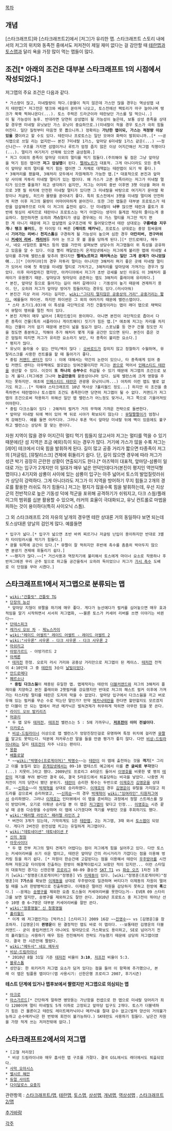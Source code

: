 [[목차]]

== 개념 ==

[스타크래프트]와 [스타크래프트2]에서 [저그]가 유리한 맵. 스타크래프트 스토리 내에서의 저그의 위치와 동족전 중에서도 저저전이 제일 재미 없다는 걸 감안할 때 [[테란맵]]과 [[토스맵]]과 달리 욕을 가장 많이 먹는 맵들이 많다. 

== 조건[* 아래의 조건은 대부분 스타크래프트 1의 시점에서 작성되었다.] ==

저그맵의 주요 조건은 다음과 같다.
 * 가스량이 많고, 미네랄량이 적다.(광물이 적지 않은데 가스만 많을 경우는 역상성맵 내지 테란맵[* 저그전은 탱크와 베슬이 쏟아져 나오고, 토스전에선 팩토리가 마구 늘어나며 탱크가 쭉쭉 찍혀나온다(...). 토스 주력은 드라군이라 테란보단 가스를 덜 먹으니..]이 될 가능성이 농후. 반대라면 당연히 상성맵이 될 가능성이 높은데, 보통 상성 종족을 상대할 경우엔 미네랄 유닛보단 가스 유닛이 중요하므로.)(미네랄이 적을 경우 토스가 극히 힘들어진다. 일단 질럿부터 마음껏 못 뽑으니까.) 정확히는 '''가난한 맵이되, 가스는 적정량 이상 있을 것'''이라고 할 수도 있다. 테란이나 프로토스는 일단 모여야 화력이 발휘되니까..[* ~~공식맵으로 쓰일 리는 없지만~~ 본진 7미네랄 1가스, 앞마당 6미네랄 1가스 같은(...) ~~정신나간~~ 구조를 가지면 섬맵이거나 루트가 엄청 좁지 않은 이상 어지간해선 저그맵 직행이다(...). 멀티가 여기저기 산재해 있으면 금상첨화.]
 * 저그 이외의 종족이 앞마당 이외의 멀티를 먹기 힘들다.(주의해야 될 점은 그냥 앞마당을 먹기 힘든 맵이면 '''저그 압살맵'''이 된다. [[펠레노르]]가 대표적. 그게 아니더라도 모든 종족이 앞마당 외의 멀티를 먹기 힘든 맵이면 그 자체로 대책없는 테란맵이 되기 딱 좋다.)
 * 3해처리를 폈을때, 3해처리 모두에서 자원채취가 가능한 맵.[* 대표적으로 본진과 앞마당 사이에 자투리 미네랄 멀티가 있는 맵이다. 왜 가스가 고픈 종족이라는 저그가 미네랄 멀티가 있으면 좋을까? 하고 생각하기 쉽지만, 저그는 어차피 중반 이후엔 3햇 이상을 펴야 하므로 3햇 필 위치에 안전한 미네랄 멀티가 있다면 그 미네랄을 바탕으로 여기저기 문어발 확장이나 저글링, 히드라 물량을 쏟아내기 좋다. 특히 토스전에서 3햇을 미네랄 멀티에 안전하게 피면 이후 저그의 물량이 어마어마하게 쏟아진다. 또한 그런 맵들은 대부분 프로토스가 테란을 압살해주므로 더욱 더 저그의 출전이 쉽다. 단 미네랄이 '''너무''' 많으면 테란과 플토가 후반에 뒷심이 세지므로 테란이나 프로토스는 먹기 아깝다는 생각이 들게끔 적당히 줄이는게 중요하다. 첨언하자면 오히려 '''가스'''멀티가 생길 경우에는 이 가스 멀티를 저그만 먹기 편한 게 아니기 때문에 저그 압살맵의 요구조건에 딱 들어맞으면서 테란 상대로는 '''구름베슬 지우개'''나 '''탱크 블러드''', 한 타이밍 더 빠른 '''[레이트 메카닉]''', 프로토스 상대로는 중앙 힘싸움에서 '''기어가는 리버'''나 '''천지스톰'''을 구경하게 될 가능성이 높으며 심한 경우 '''아칸리버, 전구러쉬'''나 '''[[커세어 리버]]. [[캐리어]]'''등 차마 눈 뜨고 못 볼 꼴을 당하게 된다.][* 안드로메다, 메두사, 네오 사일런트 볼텍스 등의 맵을 가만히 살펴보면 상당수의 저그맵들이 위 특성을 공유하고 있음을 알 수 있다. 이걸 빨리 깨달았는지 온게임넷에서는 저그에게 불리한 맵에 미네랄 4덩이를 추가해 밸런스를 맞추려 했다지만 '''펠레노르하고 패러독스는 일단 그게 문제가 아니었잖아'''...][* [아카디아]의 경우 자투리 멀티는 아니지만 3해처리 펴기 좋은 곳에 미네랄 멀티가 있어서 아예 첫 확장을 미네랄 멀티로 가져가고, 3해처리를 앞마당에 가져가는 경우가 많았다. 이후 따라잡히긴 했지만, 아카디아에서 저그가 초반 강세를 보인 이유도 이 3해처리 플레이가 유용했기 때문. 앞마당과 뒷마당이 공존하는 맵도 3해처리 플레이에 유리하다.]
 * 본진, 앞마당 등으로 들어가는 길이 여러 갈래이다 : 기동성이 높기 때문에 견제하기 용이. 단, 오히려 저그가 앞마당 방어가 힘들어지는 경우도 있다.(러시아워)
 * 본진간 지상 러쉬 거리는 길지만, [[wiki:"그다지 멀지않은 공중상의 거리" 공중거리는 짧다.]] 예를들어 파이썬. 하지만 파이썬은 그 외의 여러가지 때문에 밸런스맵이다.
  * 스타 초기(1.03)에 이 특성을 극단적으로 가진 건틀릿이라는 맵이 래더 맵으로 채택되어 뮤탈이 맹위를 떨친 적이 있다.
 * 본진 지역이 매우 넓어서 [폭탄드랍]이 용이하다. 아니면 본진이 극단적으로 좁아서 다른 종족이 건물(특히 서플라이나 게이트웨이) 짓기가 힘든 맵.[* 애초에 저그는 자리를 차지하는 건물이 거의 없기 때문에 본진이 넓을 필요가 없다. 스포닝풀 등 연구 건물 정도만 지을 정도면 충분하고, 끽해야 추가 해처리 몇개 지을 공간만 있으면 된다. 본진이 좁은 것은 엄밀히 따지면 저그가 유리한 요소라기 보단, 타 종족이 불리한 요소다.]
 * 평지가 많다.
 * 유닛이 올라올 수 없는 언덕/벽이 많다 : [[오버로드]]가 잡히지 않고 정찰하기 수월하며, 뮤탈리스크를 사용한 컨트롤을 할 때 돌아가기 좋다. 
 * 중립 [[커맨드 센터]]가 있다 : 이에 대해서는 약간의 논란이 있으나, 타 종족에게 있어 중립 커맨드 센터는 아무짝에도 쓸모없는 잉여건물이지만 저그는 [[퀸]]으로 먹어서 [[인페스티드 테란]]을 생산할 수 있다. 이것이 '''또 하나의 승부수'''로 취급될 수 있기 때문에 저그맵의 조건으로 보는 게 옳다.(저그에겐 그나마 '''눈곱만큼의''' 활용성이나마 있다. 실제 밸런스에 크게 영향을 주지는 못하지만. 애초에 [[인페스티드 테란]]은 관광용 유닛이니까...) 어차피 이런 맵도 별로 없기도 하고...[* 끽해야 스타크래프트 10년 역사상 ?홀리월드 정도...] 하지만 이 조건을 충족하면서 테란맵이나 토스맵의 조건도 충족한다면 당연히 저그맵이 될 수 없다. 커맨드가 저그맵의 조건으로써 작용하기 위해선 일단 맵 밸런스가 어느정도 맞거나, 저그 쪽으로 기울어져있어야한다. 
 * 중립 다크스웜이 있다 : 2해처리 럴커가 거의 무적에 가까운 전략으로 돌변한다.
 * 앞마당 미네랄 뒤에 벽이 있어 벽 뒤로 시야가 확보되지 않는다 : [[뮤탈짤짤이]]가 엄청나게 강해진다. 예를 들면 아카디아. 그러나 투혼 역시 앞마당 미네랄 뒤에 벽이 있음에도 불구하고 밸런스는 상당히 잘 맞는 편이다.

자원 지역이 많을 경우 어지간히 멀티 먹기 힘들지 않고서야 저그는 멀티를 먹을 수 있기 때문에(단 섬 지역은 조금 예외)득이 되는 경우가 많다. 거기에 가스가 많을 수록 저그는 [레어] 테크에서 더욱 힘을 발휘하게 된다. 길이 많고 공중 거리가 짧으면 타종족이 저그의 [저글링], [뮤탈리스크] 견제에 휘둘리기 쉽다. 단, 길이 많으면 경우에 따라 저그가 성큰 박기 굉장히 곤란한 상황이 연출되기도 한다.[* 아즈텍이 대표적, 앞마당-삼룡이 일대로 가는 입구가 2개지만 이 일대가 매우 넓은 언덕인데다가(본진이 평지인 역언덕형 맵이다.) 4기지와 삼룡이 사이에 있는 삼룡이 입구는 아주 넓어서 토스의 발업질럿러쉬가 상당히 강력하다. 그게 아니더라도 저그가 이 지역을 방어하기 무지 힘들고 2개의 경로를 활용한 러쉬도 하기 힘들다.]
저그는 평지가 많을수록 힘을 발휘하는데, 우선 지상군의 전반적으로 높은 기동성 덕에 적군을 포위해 공격하기가 쉬워지고, 다크 스웜/플래이그의 범위를 십분 활용할 수 있으며, 러커의 효율이 극대화되고, 유닛 컨트롤로 마법을 피하는 것이 용이하다(특히 사이오닉 스톰). 

그 외 스타크래프트 2의 자유의 날개의 경우엔 테란 상대론 거의 동일하다 보면 되는데 토스상대론 양날의 검인게 많다. 예를들면
 * 입구가 넓다.[* 입구가 넓으면 초반 바퀴 찌르기나 저글링 난입이 용이하지만 반대로 3멸자 타이밍러시를 막기가 힘들다.]
 * 광물 뒤쪽에 공간이 있다.[* 뮤짤이 잘 먹히지만 후반에 촉수를 촘촘히 박아두지 않으면 분광기 견제에 휘둘리기 쉽다.]
 * ~~평지가 많다.~~[* 거신사용과 역장치기에 불리해서 토스에게 마이너 요소로 작용하나 후반저그에겐 무리 군주 밑으로 파고들 공간을줘서 오히려 독이었으나 저그가 [[가시 촉수]] 도배로 이 단점을 무마 시켰다.]

== 스타크래프트1에서 저그맵으로 분류되는 맵 ==

 * [[wiki:"건틀릿" 건틀릿 TG]]
 * [[단장의 능선]]
  * 앞마당 지형이 뮤짤을 하기에 매우 좋다. 게다가 능선에다가 럴커를 심어놓으면 매우 효과적임을 알기 시작하면서 서서히 저그맵화, ~~물론 토스가 커세어 리버를 쓰면 이야기는 바뀐다~~
 * [[단테스피크]]
 * [[레가시 오브 차]] - [[제노스카이]]
 * [[wiki:"레이드 어썰트" 레이드 어썰트 - 레이드 어썰트 2]]
 * [[wiki:"사우론" 사우론 - 다크 사우론 - 다크 사우론 2]]
 * [[아쉬리고]]
 * [[아방가르드]] - 아방가르드 2
 * [[아케론]]
  * [[테저전]] 한정. 오로지 러시 거리와 공중상 거리만으로 저그맵이 된 케이스. [[테저전]] 전적이 4:10인데 그 중 [[테란]]의 3승이 [[날빌]]이었다.
 * [[안드로메다]]
 * [[페르소나]]
   * '''중립 다크스웜'''이 채용된 유일한 맵. 맵제작자는 테란의 [[더블커맨드]]와 저그의 3해처리 플레이를 지양하고 본진 플레이와 2햇럴커를 강요했지만 반대로 저그의 패스트 럴커 이후에 가져가는 타스타팅 멀티를 테란은 도저히 막을 수 없었다. 앞마당 입구에서 다크스웜을 끼고 버로우해 있는 럴커를 무슨 수로 막는단 말인가? 만약 [[메카닉테란]]을 한다면 할만할지도 모르겠지만 더블이 안 되는 맵에서 꺼낸 메카닉은 벌쳐견제가 허무하게 막히면 아무런 힘을 못 쓴다.
 * [[라이드 오브 발키리즈]]
 * [[머큐리]]
  * 두 맵 모두 [[테저전]], [[테프전]] 밸런스는 5 : 5에 가까우나, '''[[저프전]]이 이미 전설이다'''.
 * [[이카로스]]
  * [[비상-드림라이너]] 이상으로 맵 밸런스가 엉망진창인걸로 유명하며 특정 위치에 걸리면 [[뮤짤]]을 알고도 못막는다. 덕분에 저카루스란 말을 들을 만큼 평가가 좋지 않다. 다만 [[비상-드림라이너]]와는 달리 [[테프전]]이 자주 나오는 편이다.
 * [[몽환]]
 * [[배틀로얄]]
  * ~~[[wiki:"박명수(프로게이머)" 박명수]]~~는 [[테란]]이 이 맵에 출전하는 것을 '''객기'''[* 그리고 이를 놓칠리 없는 [[온게임넷]]에서는 09-10 맵테스트 예고에서 이를 '''큰 글씨로 부각'''했다(...) 지못미.]라고 했다. 2009년도 프로리그 4라운드 들어서 [[이영호]]를 비롯한 몇 명의 [[테란]]이 객기를 부려 봤다만 결국 GG, 결국 5라운드에서 퇴출당하는 비극을 낳았다. 나중엔 저저전이 거의 당연시 됐던 분위기. [[테란]]이 승리한 횟수는 두번으로 [[이재호]]가 [[김명운]]을 상대로, ~~[[신희승]]~~이 [[박재혁]]을 상대로 승리하였다. [[이재호]]의 경우 [[김명운]]이 뮤탈을 가지않고 히드라를 감으로써 승리하였고, ~~[[신희승]]~~의 경우 [[박재혁]]이 [[wiki:"잉여라인" 티원저그]]여서 승리하였다. 그러나 [[이재호]]는 인터뷰에서 이 맵을 준비하는 과정에서 정말 스트레스를 많이 받았다며, 오기로 이뤄낸 승리일 뿐 이 맵은 [[저그맵]]이 맞다고 인정... [[이영호]]는 시즌 끝날 때 공동 다승왕을 수상하며 이 맵에 나가겠다며 객기를 부렸던 것을 후회하기도 했다.
 * [[wiki:"패러렐 라인즈" 패러렐 라인즈 2]]
  * 버전이 3개가 있는데, 기막히게도 1은 [[테란맵]], 2는 저그맵, 3때 와서 [[토스맵]]이 되었다. 게다가 2버전은 완전섬맵 치고는 유일하게 저그맵이다.
 * [[wiki:"데토네이션" 데토네이션 F]]
 * [[신의 정원]]
 * [[아웃사이더]]
  * 두 맵 전부 저그의 멀티 견제가 어렵다는 점이 저그에게 힘을 실어주고 있다. 다만 토스는 커세어리버를 쓰기 쉬운 맵이고, 테란은 앞마당 간의 러시거리가 가깝다는 점을 이용해 벙커링 등을 하기 쉽다. [* 자원이 한순간에 고갈된다는 점을 이용해서 테란이 [[우주방어]]를 시전하며 자원고갈 타이밍에 진출하는 한방이 해결책이랍시고 놔왔던 적이 있지만... 이런 스타일의 대표적인 경기는 신한은행 [[프로리그]] 08-09 결승전 [[SKT T1]] vs [[화승 오즈]] 1차전 1경기 [wiki:"정명훈(프로게이머)"정명훈] VS [[이제동]]이 있다. [wiki:"정명훈(프로게이머)"정명훈]이 '''7가스'''를 확보한 [[이제동]]을 상대로 우주방어로 일관하며 버티다가 이제동의 자원이 떨어질 때를 노려 한방병력으로 진출하였다. 이제동은 떨어진 자원을 감당하지 못하고 한방에 '''훅'''갔다.] --문제는 [[송병구]]를 제외한 요즘 토스들이 커세어리버를 못한다는거-- EVER 09 스타리그를 보면 알지만, 송병구를 제외하고도 잘만 쓴다. 2010년 프로토스 중 저그전이 뛰어난 선수 10명 중 6~7명은 대부분 커세어리버를 잘만 쓴다.
 * [[wiki:"청풍명월" 신 청풍명월]]
 * [[홀리월드]]
  * 이게 왜 저그맵인가는 [박카스] [스타리그] 2009 16강 ~~[[진영수]]~~ vs [김명운]을 참조하자. [김명운]이 '''퀸명운'''이 된 결정적인 맵도 바로 이 맵이다. --보통테란 김명운의 더블커맨드-- 굳이 중립커맨드가 아니여도 뒷마당으로 가스확보도 용이하고, SE로 넘어가기 전의 홀리월드는 사용하기 매우 힘든 전진해처리 전략도 가능했기 때문에 상당히 저그맵이였다. 결국 한 시즌만에 짤렸다.
 * [[wiki:"메두사" 네오 메두사]]
 * [[비상-드림라이너]]
  * 2010년 8월 31일 기준 [[테저전]] 비율이 '''3:10''', [[저프전]] 비율이 5:3.
 * [[블루스톰]]
 * 성안길: 한 위키러가 저그맵 요소가 담겨 있다는 점을 들어 이 항목에 추가했으나, 본래 이 맵은 팀플용 맵이다!(맵 사용시기: 신한은행 프로리그 2007, 후기시즌)

'''테스트 단계에 있거나 맵후보에서 짤렸지만 저그맵으로 의심되는 맵'''
 * [[아크로]]
 * [[아스가르드]][* 간단하게 말하면 병맛돋는 가난함을 컨셉으로 한 맵으로 미네랄 덩어리가 죄다 1200이며 멀티 미네랄도 5개 이하로 고정되고 앞마당 입구도 2개다. 토스가 더블넥하기 힘든 건 물론이고 테란도 레이트메카닉이나 메카닉을 절대 갈수 없고(벌처 양산이 거의불가능하고 순수메카닉은 한 번밖에 회전이 불가능하다.) SK테란도 사용하기 힘들다. 남은건 자원을 가장 적게 쓰는 저저전밖에 없다.]

== 스타크래프트2에서의 저그맵 ==
 * [고철 처리장]
  * 비상 드림라이너와 매우 흡사한 맵 구조를 가졌다. 결국 GSL에서도 래더에서도 퇴출되었다.
 * [[사막 오아시스]]
 * [[벨시르 해안]]
 * [[듀얼 사이트]]
 * [[다이달로스 요충지]]
 

관련항목 : [[스타크래프트/맵]], [[테란맵]], [[토스맵]], [[상성맵]], [[개념맵]], [[역상성맵]] , [[스타크래프트2/맵]]

[[추가바람]]

[[각주]]
